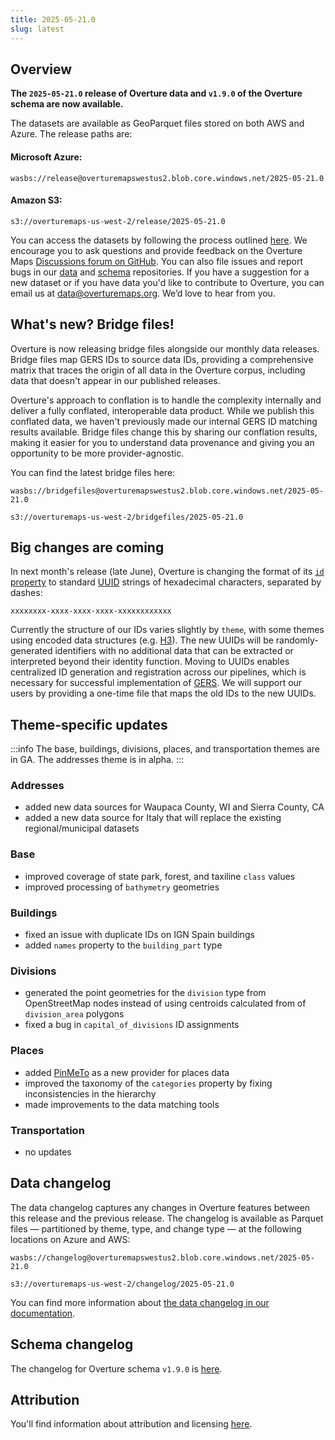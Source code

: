 ```yaml
---
title: 2025-05-21.0
slug: latest
---
```


## Overview

**The `2025-05-21.0` release of Overture data and `v1.9.0` of the Overture schema are now available.** 

The datasets are available as GeoParquet files stored on both AWS and Azure. The release paths are:

#### Microsoft Azure:
```
wasbs://release@overturemapswestus2.blob.core.windows.net/2025-05-21.0
```

#### Amazon S3:
```
s3://overturemaps-us-west-2/release/2025-05-21.0
```

You can access the datasets by following the process outlined [here](/getting-data). We encourage you to ask questions and provide feedback on the Overture Maps [Discussions forum on GitHub](https://github.com/orgs/OvertureMaps/discussions). You can also file issues and report bugs in our [data](https://github.com/OvertureMaps/data/issues) and [schema](https://github.com/OvertureMaps/schema/issues) repositories. If you have a suggestion for a new dataset or if you have data you'd like to contribute to Overture, you can email us at data@overturemaps.org. We’d love to hear from you.

## What's new? Bridge files!

Overture is now releasing bridge files alongside our monthly data releases. Bridge files map GERS IDs to source data IDs, providing a comprehensive matrix that traces the origin of all data in the Overture corpus, including data that doesn't appear in our published releases.

Overture's approach to conflation is to handle the complexity internally and deliver a fully conflated, interoperable data product. While we publish this conflated data, we haven't previously made our internal GERS ID matching results available. Bridge files change this by sharing our conflation results, making it easier for you to understand data provenance and giving you an opportunity to be more provider-agnostic.

You can find the latest bridge files here:

```
wasbs://bridgefiles@overturemapswestus2.blob.core.windows.net/2025-05-21.0
```
```
s3://overturemaps-us-west-2/bridgefiles/2025-05-21.0
```

## Big changes are coming

In next month's release (late June), Overture is changing the format of its [`id` property](/schema/#top-level-properties) to standard [UUID](https://www.rfc-editor.org/rfc/rfc9562.html) strings of hexadecimal characters, separated by dashes: 
```
xxxxxxxx-xxxx-xxxx-xxxx-xxxxxxxxxxxx
```

Currently the structure of our IDs varies slightly by `theme`, with some themes using encoded data structures (e.g. [H3](https://h3geo.org/)). The new UUIDs will be randomly-generated identifiers with no additional data that can be extracted or interpreted beyond their identity function. Moving to UUIDs enables centralized ID generation and registration across our pipelines, which is necessary for successful implementation of [GERS](/gers). We will support our users by providing a one-time file that maps the old IDs to the new UUIDs.


## Theme-specific updates

:::info
The base, buildings, divisions, places, and transportation themes are in GA. The addresses theme is in alpha. 
:::

### Addresses

- added new data sources for Waupaca County, WI and Sierra County, CA
- added a new data source for Italy that will replace the existing regional/municipal datasets

### Base

- improved coverage of state park, forest, and taxiline `class` values
- improved processing of `bathymetry` geometries


### Buildings

- fixed an issue with duplicate IDs on IGN Spain buildings
- added `names` property to the `building_part` type


### Divisions

- generated the point geometries for the `division` type from OpenStreetMap nodes instead of using centroids calculated from of `division_area` polygons 
- fixed a bug in `capital_of_divisions` ID assignments


### Places

- added [PinMeTo](/attribution/#places) as a new provider for places data
- improved the taxonomy of the `categories` property by fixing inconsistencies in the hierarchy
- made improvements to the data matching tools

### Transportation

- no updates


## Data changelog

The data changelog captures any changes in Overture features between this release and the previous release. The changelog is available as Parquet files &mdash; partitioned by theme, type, and change type &mdash; at the following locations on Azure and AWS:

```
wasbs://changelog@overturemapswestus2.blob.core.windows.net/2025-05-21.0
```
```
s3://overturemaps-us-west-2/changelog/2025-05-21.0
```

You can find more information about [the data changelog in our documentation](https://docs.overturemaps.org/gers/changelog/).

## Schema changelog

The changelog for Overture schema `v1.9.0` is [here](https://github.com/OvertureMaps/schema/releases/tag/v1.9.0). 

## Attribution  

You'll find information about attribution and licensing [here](/attribution).
